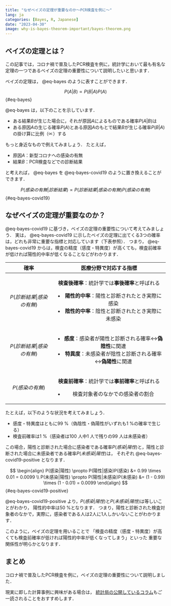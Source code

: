 ```yaml
---
title: "なぜベイズの定理が重要なのか～PCR検査を例に～"
lang: ja
categories: [Bayes, R, Japanese]
date: "2023-04-30"
image: why-is-bayes-theorem-important/bayes-theorem.png
---
```


## ベイズの定理とは？

この記事では，コロナ禍で普及したPCR検査を例に，統計学において最も有名な定理の一つであるベイズの定理の重要性について説明したいと思います．

ベイズの定理は， @eq-bayes のように表すことができます．

$$
P(A|B) \propto P(B|A) P(A)
$$ {#eq-bayes}

@eq-bayes は，以下のことを示しています．

-   ある結果$B$が生じた場合に，それが原因$A$によるものである確率$P(A|B)$は
-   ある原因$A$の生じる確率$P(A)$とある原因$A$のもとで結果$B$が生じる確率$P(B|A)$の掛け算に比例（$\propto$）する

もっと身近なもので例えてみましょう． たとえば，

-   原因$A$：新型コロナへの感染の有無
-   結果$B$：PCR検査などでの診断結果

と考えれば， @eq-bayes を @eq-bayes-covid19 のように置き換えることができます．

$$
P(感染の有無|診断結果) \propto P(診断結果|感染の有無) P(感染の有無)
$$ {#eq-bayes-covid19}

## なぜベイズの定理が重要なのか？

@eq-bayes-covid19 に基づき，ベイズの定理の重要性について考えてみましょう． 実は， @eq-bayes-covid19 に示したベイズの定理に出てくる3つの確率は，どれも非常に重要な指標と対応しています（下表参照）． つまり， @eq-bayes-covid19 からは，検査の精度（感度・特異度）が高くても，検査前確率が低ければ陽性的中率が低くなることなどがわかります．

+--------------------------+-----------------------------------------------------------------+
| 確率                     | **医療分野で対応する指標**                                      |
+:========================:+:===============================================================:+
| $P(診断結果|感染の有無)$ | **検査後確率**：統計学では**事後確率**と呼ばれる                |
|                          |                                                                 |
|                          | -   **陽性的中率**：陽性と診断されたとき実際に感染              |
|                          | -   **陰性的中率**：陰性と診断されたとき実際に未感染            |
+--------------------------+-----------------------------------------------------------------+
| $P(診断結果|感染の有無)$ | -   **感度**：感染者が陽性と診断される確率↔**偽陰性**に関連     |
|                          | -   **特異度**：未感染者が陰性と診断される確率↔**偽陽性**に関連 |
+--------------------------+-----------------------------------------------------------------+
| $P(感染の有無)$          | **検査前確率**：統計学では**事前確率**と呼ばれる                |
|                          |                                                                 |
|                          | -   検査対象者のなかでの感染者の割合                            |
+--------------------------+-----------------------------------------------------------------+

たとえば，以下のような状況を考えてみましょう．

-   感度・特異度はともに99 %（偽陰性・偽陽性がいずれも1 %の確率で生じる）
-   検査前確率は1 %（感染者は100 人中1 人で残りの99 人は未感染者）

この場合，陽性と診断された場合に感染者である確率$P(感染|陽性)$と，陽性と診断された場合に未感染者である確率$P(未感染|陽性)$は， それぞれ @eq-bayes-covid19-positive となります．

$$
\begin{align}
  P(感染|陽性) \propto P(陽性|感染)P(感染) &= 0.99 \times 0.01 = 0.0099 \\
  P(未感染|陽性) \propto P(陽性|未感染)P(未感染) &= (1 - 0.99) \times (1 - 0.01) = 0.0099
\end{align}
$$ {#eq-bayes-covid19-positive}

@eq-bayes-covid19-positive より，$P(感染|陽性)$と$P(未感染|陽性)$は等しいことがわかり， 陽性的中率は50 %となります． つまり，陽性と診断された検査対象者のなかで，実際に，感染者である人は2人に1人しかいないことがわかります．

このように，ベイズの定理を用いることで 「検査の精度（感度・特異度）が高くても検査前確率が低ければ陽性的中率が低くなってしまう」といった 重要な関係性が明らかとなります．

## まとめ

コロナ禍で普及したPCR検査を例に，ベイズの定理の重要性について説明しました．

現実に即した計算事例に興味がある場合は， [統計局の公開しているコラム](https://www.stat.go.jp/library/pdf/cgogai3102.pdf){target="_blank"}もご一読されることをおすすめします．
